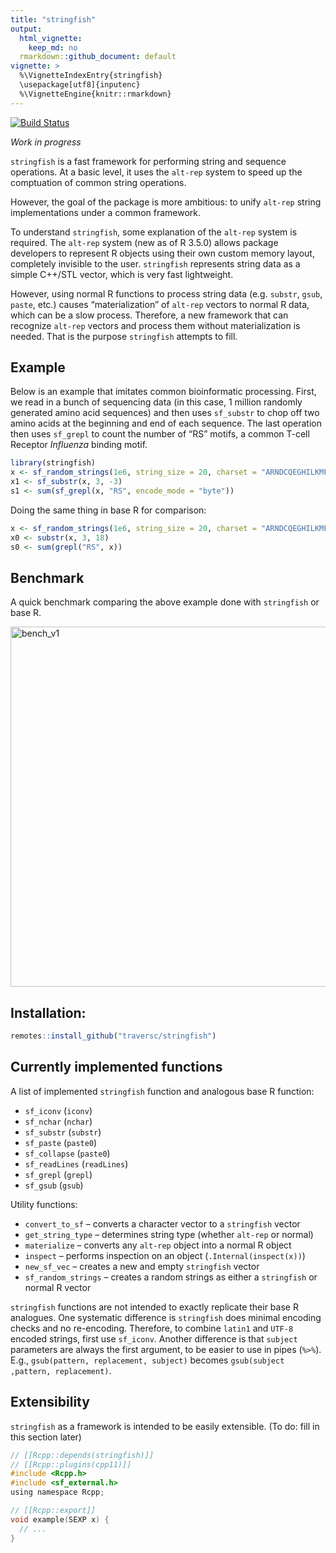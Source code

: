 ```yaml
---
title: "stringfish"
output:
  html_vignette:
    keep_md: no
  rmarkdown::github_document: default
vignette: >
  %\VignetteIndexEntry{stringfish}
  \usepackage[utf8]{inputenc}
  %\VignetteEngine{knitr::rmarkdown}
---
```


<!-- <img src="hex.png" width = "130" height = "150" align="right" style="border:0px;padding:15px"> -->
 
[![Build Status](https://travis-ci.org/traversc/stringfish.svg)](https://travis-ci.org/traversc/stringfish) 

*Work in progress*

`stringfish` is a fast framework for performing string and sequence operations. At a basic level, it uses the `alt-rep` system to speed up the comptuation of common string operations. 

However, the goal of the package is more ambitious: to unify `alt-rep` string implementations under a common framework. 

To understand `stringfish`, some explanation of the `alt-rep` system is required. The `alt-rep` system (new as of R 3.5.0) allows package developers to represent R objects using their own custom memory layout, completely invisible to the user. `stringfish` represents string data as a simple C++/STL vector, which is very fast lightweight. 

However, using normal R functions to process string data (e.g. `substr`, `gsub`, `paste`, etc.) causes "materialization" of `alt-rep` vectors to normal R data, which can be a slow process. Therefore, a new framework that can recognize `alt-rep` vectors and process them without materialization is needed. That is the purpose `stringfish` attempts to fill. 

## Example

Below is an example that imitates common bioinformatic processing. First, we read in a bunch of sequencing data (in this case, 1 million randomly generated amino acid sequences) and then uses `sf_substr` to chop off two amino acids at the beginning and end of each sequence. The last operation then uses `sf_grepl` to count the number of "RS" motifs, a common T-cell Receptor *Influenza* binding motif. 

```r
library(stringfish)
x <- sf_random_strings(1e6, string_size = 20, charset = "ARNDCQEGHILKMFPSTWYV")
x1 <- sf_substr(x, 3, -3)
s1 <- sum(sf_grepl(x, "RS", encode_mode = "byte"))
```

Doing the same thing in base R for comparison:
```r
x <- sf_random_strings(1e6, string_size = 20, charset = "ARNDCQEGHILKMFPSTWYV", mode = "normal")
x0 <- substr(x, 3, 18)
s0 <- sum(grepl("RS", x))
```

## Benchmark

A quick benchmark comparing the above example done with `stringfish` or base R. 

![](bench_v1.png "bench_v1"){width=576px}

## Installation:
```r
remotes::install_github("traversc/stringfish")
```

## Currently implemented functions

A list of implemented `stringfish` function and analogous base R function:

* `sf_iconv` (`iconv`)
* `sf_nchar` (`nchar`)
* `sf_substr` (`substr`)
* `sf_paste` (`paste0`)
* `sf_collapse` (`paste0`)
* `sf_readLines` (`readLines`)
* `sf_grepl` (`grepl`)
* `sf_gsub` (`gsub`)

Utility functions:

* `convert_to_sf` -- converts a character vector to a `stringfish` vector
* `get_string_type` -- determines string type (whether `alt-rep` or normal)
* `materialize` -- converts any `alt-rep` object into a normal R object
* `inspect` -- performs inspection on an object (`.Internal(inspect(x))`)
* `new_sf_vec` -- creates a new and empty `stringfish` vector
* `sf_random_strings` -- creates a random strings as either a `stringfish` or normal R vector

`stringfish` functions are not intended to exactly replicate their base R analogues. One systematic difference is `stringfish` does minimal encoding checks and no re-encoding. Therefore, to combine `latin1` and `UTF-8` encoded strings, first use `sf_iconv`. Another difference is that `subject` parameters are always the first argument, to be easier to use in pipes (`%>%`). E.g., `gsub(pattern, replacement, subject)` becomes `gsub(subject ,pattern, replacement)`.

## Extensibility

`stringfish` as a framework is intended to be easily extensible. (To do: fill in this section later)

```c
// [[Rcpp::depends(stringfish)]]
// [[Rcpp::plugins(cpp11)]]
#include <Rcpp.h>
#include <sf_external.h>
using namespace Rcpp;

// [[Rcpp::export]]
void example(SEXP x) {
  // ...
}
```
